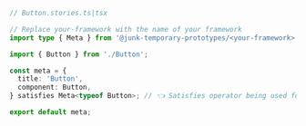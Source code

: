 ```ts
// Button.stories.ts|tsx

// Replace your-framework with the name of your framework
import type { Meta } from '@junk-temporary-prototypes/<your-framework>';

import { Button } from './Button';

const meta = {
  title: 'Button',
  component: Button,
} satisfies Meta<typeof Button>; // 👈 Satisfies operator being used for stricter type checking.

export default meta;
```
